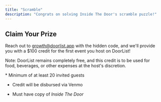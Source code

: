 ```yaml
---
title: "Scramble"
description: "Congrats on solving Inside The Door's scramble puzzle!"
---
```


## Claim Your Prize

Reach out to [growth@doorlist.app](mailto:growth@doorlist.app) with the hidden code, and we'll provide you with a $100 credit for the first event you host on DoorList!

Note: DoorList remains completely free, and this credit is to be used for food, beverages, or other expenses at the host's discretion.

<Accordion title="Other Terms" defaultOpen={false}>
  * Minimum of at least 20 invited guests

  * Credit will be disbursed via Venmo

  * Must have copy of *Inside The Door*
</Accordion>
